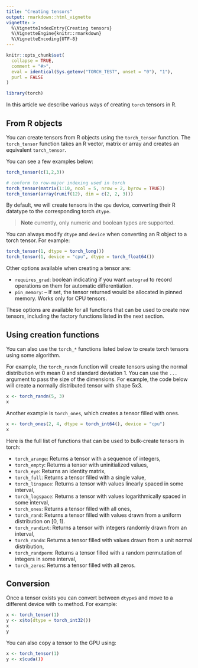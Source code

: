 ```yaml
---
title: "Creating tensors"
output: rmarkdown::html_vignette
vignette: >
  %\VignetteIndexEntry{Creating tensors}
  %\VignetteEngine{knitr::rmarkdown}
  %\VignetteEncoding{UTF-8}
---
```


```r
knitr::opts_chunk$set(
  collapse = TRUE,
  comment = "#>",
  eval = identical(Sys.getenv("TORCH_TEST", unset = "0"), "1"),
  purl = FALSE
)
```

```r
library(torch)
```

In this article we describe various ways of creating `torch` 
tensors in R.

## From R objects

You can create tensors from R objects using the `torch_tensor` function. The 
`torch_tensor` function takes an R vector, matrix or array and creates an equivalent  `torch_tensor`.

You can see a few examples below:

```r
torch_tensor(c(1,2,3))

# conform to row-major indexing used in torch
torch_tensor(matrix(1:10, ncol = 5, nrow = 2, byrow = TRUE))
torch_tensor(array(runif(12), dim = c(2, 2, 3)))
```

By default, we will create tensors in the `cpu` device, converting their R datatype to the corresponding torch `dtype`.

> **Note** currently, only numeric and boolean types are supported.

You can always modify `dtype` and `device` when converting an R object to 
a torch tensor. For example:

```r
torch_tensor(1, dtype = torch_long())
torch_tensor(1, device = "cpu", dtype = torch_float64())
```

Other options available when creating a tensor are:

- `requires_grad`: boolean indicating if you want `autograd` to record operations 
  on them for automatic differentiation.
- `pin_memory`: – If set, the tensor returned would be allocated in pinned memory. 
  Works only for CPU tensors.
  
These options are available for all functions that can be used to create new tensors,
including the factory functions listed in the next section.

## Using creation functions

You can also use the `torch_*` functions listed below to create torch tensors 
using some algorithm. 

For example, the `torch_randn` function will create tensors using the normal 
distribution with mean 0 and standard deviation 1. You can
use the `...` argument to pass the size of the dimensions. For example, the code below will 
create a normally distributed tensor with shape 5x3.

```r
x <- torch_randn(5, 3)
x
```

Another example is `torch_ones`, which creates a tensor filled with 
ones.

```r
x <- torch_ones(2, 4, dtype = torch_int64(), device = "cpu")
x
```

Here is the full list of functions that can be used to bulk-create tensors in torch:

- `torch_arange`: Returns a tensor with a sequence of integers,
- `torch_empty`: Returns a tensor with uninitialized values,
- `torch_eye`: Returns an identity matrix,
- `torch_full`: Returns a tensor filled with a single value,
- `torch_linspace`: Returns a tensor with values linearly spaced in some interval,
- `torch_logspace`: Returns a tensor with values logarithmically spaced in some interval,
- `torch_ones`: Returns a tensor filled with all ones,
- `torch_rand`: Returns a tensor filled with values drawn from a uniform distribution on [0, 1).
- `torch_randint`: Returns a tensor with integers randomly drawn from an interval,
- `torch_randn`: Returns a tensor filled with values drawn from a unit normal distribution,
- `torch_randperm`: Returns a tensor filled with a random permutation of integers in some interval,
- `torch_zeros`: Returns a tensor filled with all zeros.

## Conversion

Once a tensor exists you can convert between `dtype`s and move to a different 
device with `to` method. For example:

```r
x <- torch_tensor(1)
y <- x$to(dtype = torch_int32())
x
y
```

You can also copy a tensor to the GPU using:

```r
x <- torch_tensor(1)
y <- x$cuda())
```

